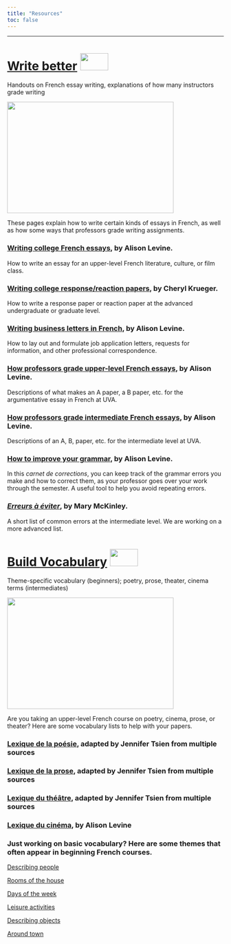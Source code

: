 ```yaml
---
title: "Resources"
toc: false
---
```

--------------------------

# [Write better](resources/write-better.qmd) <img src="curl.png" width="65" height="40" />
 Handouts on French essay writing, explanations of how many instructors grade writing

<img src="resources/timthumb.jpeg" width="387" height="259"/>

These pages explain how to write certain kinds of essays in French, as well as how some ways that professors grade writing assignments.

###  [Writing college French essays](resources/essay_writing_argumentative.doc), by Alison Levine.

How to write an essay for an upper-level French literature, culture, or film class.

###  [Writing college response/reaction papers](resources/essay_writing_response.doc), by Cheryl Krueger.

How to write a response paper or reaction paper at the advanced undergraduate or graduate level.

###  [Writing business letters in French](resources/LettresProfessionnelles.pdf), by Alison Levine.

How to lay out and formulate job application letters, requests for information, and other professional correspondence.

###  [How professors grade upper-level French essays](resources/essay_grading_advanced.doc), by Alison Levine.

Descriptions of what makes an A paper, a B paper, etc. for the argumentative essay in French at UVA.

###  [How professors grade intermediate French essays](resources/essay_grading_intermediate.doc), by Alison Levine.

Descriptions of an A, B, paper, etc. for the intermediate level at UVA.

###  [How to improve your grammar](resources/Carnet_de_corrections.doc), by Alison Levine.

In this *carnet de corrections*, you can keep track of the grammar errors you make and how to correct them, as your professor goes over your work through the semester. A useful tool to help you avoid repeating errors.

###  [*Erreurs à éviter*](resources/ERREURS_A_EVITER_2.doc), by Mary McKinley.

A short list of common errors at the intermediate level. We are working on a more advanced list.

# [Build Vocabulary](resources/build-vocabulary.qmd) <img src="curl.png" width="65" height="40" />
 Theme-specific vocabulary (beginners); poetry, prose, theater, cinema terms (intermediates)

<img src="resources/timthumb_1.jpeg" width="387" height="259"/>

Are you taking an upper-level French course on poetry, cinema, prose, or theater? Here are some vocabulary lists to help with your papers.

### [Lexique de la poésie](resources/poesie.doc), adapted by Jennifer Tsien from multiple sources

### [Lexique de la prose](resources/prose.doc), adapted by Jennifer Tsien from multiple sources

### [Lexique du théâtre](resources/theatre.doc), adapted by Jennifer Tsien from multiple sources

### [Lexique du cinéma](resources/cinema.doc), by Alison Levine

### Just working on basic vocabulary? Here are some themes that often appear in beginning French courses. 

[Describing people](/student_exercises/vocabulary/describing-people.qmd)

[Rooms of the house](/student_exercises/vocabulary/rooms-of-the-house.qmd)

[Days of the week](/student_exercises/vocabulary/days-of-the-week.qmd)

[Leisure activities](/student_exercises/vocabulary/leisure-activities.qmd)

[Describing objects](/student_exercises/vocabulary/describing-objects.qmd)

[Around town](/student_exercises/vocabulary/around-town.qmd)



